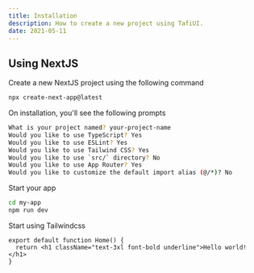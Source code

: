 ```yaml
---
title: Installation
description: How to create a new project using TafiUI.
date: 2021-05-11
---
```


## Using NextJS

<Steps>

<Step>Create a new NextJS project using the following command</Step>

```bash
npx create-next-app@latest
```

<Step>On installation, you'll see the following prompts</Step>

```bash /Yes/ /No/ /your-project-name/
What is your project named? your-project-name
Would you like to use TypeScript? Yes
Would you like to use ESLint? Yes
Would you like to use Tailwind CSS? Yes
Would you like to use `src/` directory? No
Would you like to use App Router? Yes
Would you like to customize the default import alias (@/*)? No
```

<Step>Start your app</Step>

```bash
cd my-app
npm run dev
```

<Step>Start using Tailwindcss</Step>

```tsx {2}
export default function Home() {
  return <h1 className="text-3xl font-bold underline">Hello world!</h1>
}
```

</Steps>
